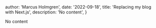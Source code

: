 
  author: 'Marcus Holmgren',
  date: '2022-09-18',
  title: 'Replacing my blog with Next.js',
  description:
    'No content',
}


No content
